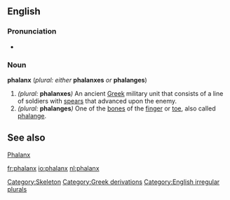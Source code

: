 ==English==

===Pronunciation===
*{{audio|en-us-phalanx.ogg|Audio (US)}}

===Noun===
'''phalanx''' (''plural: either'' '''phalanxes''' ''or'' '''phalanges''')

#''(plural:'' '''phalanxes''''')'' An ancient [[Greek]] military unit that consists of a line of soldiers with [[spear]]s that advanced upon the enemy.
#''(plural:'' '''phalanges''''')'' One of the [[bone]]s of the [[finger]] or [[toe]], also called [[phalange]].

==See also==
[[Phalanx]]

[[Category:Skeleton]]
[[Category:Greek derivations]]
[[Category:English irregular plurals]]

[[fr:phalanx]]
[[io:phalanx]]
[[nl:phalanx]]